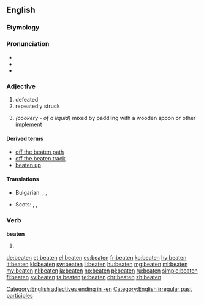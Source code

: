 ==English==
===Etymology===
{{suffix|beat|en|lang=en}}

===Pronunciation===
* {{IPA|/ˈbit(ə)n/|lang=en}}
* {{audio|en-us-beaten.ogg|Audio (US)|lang=en}}
* {{rhymes|iːtən|lang=en}}

===Adjective===
{{en-adj}}

# defeated
# repeatedly struck
# {{anchor|cookery}}''(cookery - of a liquid)'' mixed by paddling with a wooden spoon or other implement

====Derived terms====
* [[off the beaten path]]
* [[off the beaten track]]
* [[beaten up]]

====Translations====
{{trans-top|...}}
{{trans-mid}}
{{trans-bottom}}

{{checktrans-top}}
* Bulgarian: {{t-check|bg|бит}}, {{t-check|bg|победен}}, {{t-check|bg|измъчен}}
{{trans-mid}}
* Scots: {{t-check|sco|fechtit}}, {{t-check|sco|feuchten}}, {{t-check|sco|fochten}}
{{trans-bottom}}

===Verb===
'''beaten'''

# {{past participle of|beat|lang=en}}

[[Category:English adjectives ending in -en]]
[[Category:English irregular past participles]]

[[de:beaten]]
[[et:beaten]]
[[el:beaten]]
[[es:beaten]]
[[fr:beaten]]
[[ko:beaten]]
[[hy:beaten]]
[[it:beaten]]
[[kk:beaten]]
[[sw:beaten]]
[[li:beaten]]
[[hu:beaten]]
[[mg:beaten]]
[[ml:beaten]]
[[my:beaten]]
[[nl:beaten]]
[[ja:beaten]]
[[no:beaten]]
[[pl:beaten]]
[[ru:beaten]]
[[simple:beaten]]
[[fi:beaten]]
[[sv:beaten]]
[[ta:beaten]]
[[te:beaten]]
[[chr:beaten]]
[[zh:beaten]]